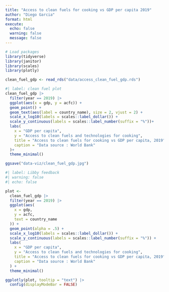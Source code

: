 ```yaml
---
title: "Access to clean fuels for cooking vs GDP per capita 2019"
author: "Diego Garcia"
format: html
execute: 
  echo: false
  warning: false
  message: false
---
```



```r
# Load packages
library(tidyverse)
library(janitor)
library(scales)
library(plotly)

```

```r
clean_fuel_gdp <- read_rds("data/access_clean_fuel_gdp.rds")
```

```r
#| label: clean fuel plot
clean_fuel_gdp |> 
  filter(year == 2019) |> 
  ggplot(aes(x = gdp, y = acfc)) +
  geom_point() +
  geom_text(aes(label = country_name), size = 2, vjust = 2) +
  scale_x_log10(labels = scales::label_dollar()) +
  scale_y_continuous(labels = scales::label_number(suffix = "%"))+
  labs(
    x = "GDP per capita",
    y = "Access to clean fuels and technologies for cooking",
    title = "Access to clean fuels for cooking vs GDP per capita, 2019",
    caption = "Data source : World Bank"
  )+
  theme_minimal()

ggsave("data-viz/clean_fuel_gdp.jpg")

```
```r
#| label: Libby feedback
#| warning: false
#| echo: false

plot <-
  clean_fuel_gdp |> 
  filter(year == 2019) |> 
  ggplot(aes(
    x = gdp,
    y = acfc,
    text = country_name
  )) +
  geom_point(alpha = .5) +
  scale_x_log10(labels = scales::label_dollar()) +
  scale_y_continuous(labels = scales::label_number(suffix = "%")) +
  labs(
    x = "GDP per capita",
    y = "Access to clean fuels and technologies for cooking",
    title = "Access to clean fuels for cooking vs GDP per capita, 2019",
    caption = "Data source : World Bank"
  ) +
  theme_minimal()

ggplotly(plot, tooltip = "text") |> 
  config(displayModeBar = FALSE)
```


